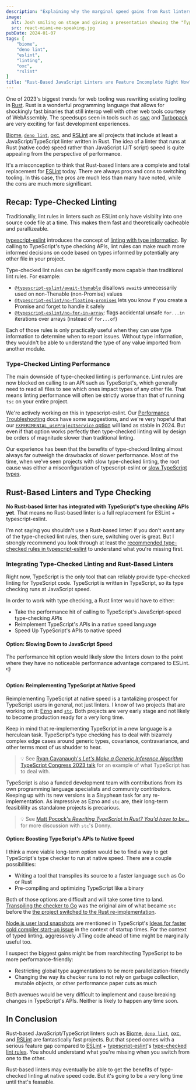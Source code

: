```yaml
---
description: "Explaining why the marginal speed gains from Rust linters aren't comparable to the full feature set of typescript-eslint."
image:
  alt: Josh smiling on stage and giving a presentation showing the "Type Checking React (v2)" from the linked slides.
  src: react-miami-me-speaking.jpg
pubDate: 2024-01-07
tags: [
	"biome",
	"deno lint",
	"eslint",
	"linting",
	"oxc",
	"rslint"
]
title: "Rust-Based JavaScript Linters are Feature Incomplete Right Now"
---
```


One of 2023's biggest trends for web tooling was rewriting existing tooling in [Rust](https://www.rust-lang.org).
Rust is a wonderful programming language that allows for shockingly fast binaries that still interop well with other web tools courtesy of WebAssembly.
The speedsups seen in tools such as [swc](https://swc.rs) and [Turbopack](https://turbo.build/pack) are very exciting for fast development experiences.

[Biome](https://biomejs.dev), [`deno lint`](https://lint.deno.land), [oxc](https://github.com/oxc-project/oxc), and [RSLint](https://rslint.org) are all projects that include at least a JavaScript/TypeScript linter written in Rust.
The idea of a linter that runs at Rust (native code) speed rather than JavaScript (JIT script) speed is quite appealing from the perspective of performance.

It's a misconception to think that Rust-based linters are a complete and total replacement for [ESLint](https://eslint.org) today.
There are always pros and cons to switching tooling.
In this case, the pros are much less than many have noted, while the cons are much more significant.

## Recap: Type-Checked Linting

Traditionally, lint rules in linters such as ESLint only have visiblity into one source code file at a time.
This makes them fast and theoretically cacheable and parallizeable.

[typescript-eslint](https://typescript-eslint.io) introduces the concept of [linting with type information](https://typescript-eslint.io/linting/typed-linting).
By calling to TypeScript's type checking APIs, lint rules can make much more informed decisions on code based on types informed by potentially any other file in your project.

Type-checked lint rules can be significantly more capable than traditional lint rules.
For example:

- [`@typescript-eslint/await-thenable`](https://typescript-eslint.io/rules/await-thenable) disallows `await`s unnecessarily used on non-Thenable (non-Promise) values
- [`@typescript-eslint/no-floating-promises`](https://typescript-eslint.io/rules/no-floating-promises) lets you know if you create a Promise and forget to handle it safely
- [`@typescript-eslint/no-for-in-array`](https://typescript-eslint.io/rules/no-for-in-array): flags accidental unsafe `for...in` iterations over arrays (instead of `for...of`)

Each of those rules is only practically useful when they can use type information to determine when to report issues.
Without type information, they wouldn't be able to understand the type of any value imported from another module.

### Type-Checked Linting Performance

The main downside of type-checked linting is performance.
Lint rules are now blocked on calling to an API such as TypeScript's, which generally need to read all files to see which ones impact types of any other file.
That means linting performance will often be strictly worse than that of running `tsc` on your entire project.

We're actively working on this in typescript-eslint.
Our [Performance Troubleshooting](https://typescript-eslint.io/linting/troubleshooting/performance-troubleshooting) docs have some suggestions, and we're very hopeful that our [`EXPERIMENTAL_useProjectService` option](https://typescript-eslint.io/packages/parser/#experimental_useprojectservice) will land as stable in 2024.
But even if that option works perfectly then type-checked linting will by design be orders of magnitude slower than traditional linting.

Our experience has been that the benefits of type-checked linting almost always far outweigh the drawbacks of slower performance.
Most of the time, when we've seen projects with slow type-checked linting, the root cause was either a misconfiguration of typescript-eslint or [slow TypeScript types](https://github.com/microsoft/TypeScript/wiki/Performance).

## Rust-Based Linters and Type Checking

**No Rust-based linter has integrated with TypeScript's type checking APIs yet**.
That means no Rust-based linter is a full replacement for ESLint + typescript-eslint.

I'm not saying you shouldn't use a Rust-based linter: if you don't want any of the type-checked lint rules, then sure, switching over is great.
But I strongly recommend you look through at least the [recommended type-checked rules in typescript-eslint](https://typescript-eslint.io/rules/?=recommended-typeInformation) to understand what you're missing first.

### Integrating Type-Checked Linting and Rust-Based Linters

Right now, TypeScript is the only tool that can reliably provide type-checked linting for TypeScript code.
TypeScript is written in TypeScript, so its type checking runs at JavaScript speed.

In order to work with type checking, a Rust linter would have to either:

- Take the performance hit of calling to TypeScript's JavaScript-speed type-checking APIs
- Reimplement TypeScript's APIs in a native speed language
- Speed Up TypeScript's APIs to native speed

#### Option: Slowing Down to JavaScript Speed

The performance hit option would likely slow the linters down to the point where they have no noticeable performance advantage compared to ESLint.
👎

#### Option: Reimplementing TypeScript at Native Speed

Reimplementing TypeScript at native speed is a tantalizing prospect for TypeScript users in general, not just linters.
I know of two projects that are working on it: [Ezno](https://github.com/kaleidawave/ezno) and [`stc`](https://stc.dudy.dev).
Both projects are very early stage and not likely to become production ready for a very long time.

Keep in mind that re-implementing TypeScript in a new language is a herculean task.
TypeScript's type checking has to deal with bizarrely complex edge cases around generic types, covariance, contravariance, and other terms most of us shudder to hear.

> 💡 See [Ryan Cavanaugh's _Let's Make a Generic Inference Algorithm_ TypeScript Congress 2023 talk](https://portal.gitnation.org/contents/lets-make-a-generic-inference-algorithm) for an example of what TypeScript has to deal with.

TypeScript is also a funded development team with contributions from its own programming language specialists and community contributors.
Keeping up with its new versions is a Sisyphean task for any re-implementation.
As impressive as Ezno and `stc` are, their long-term feasiblility as standalone projects is precarious.

> 💡 See [Matt Pocock's _Rewriting TypeScript in Rust? You'd have to be..._](https://www.totaltypescript.com/rewriting-typescript-in-rust) for more discussion with `stc`'s Donny.

#### Option: Boosting TypeScript's APIs to Native Speed

I think a more viable long-term option would be to find a way to get TypeScript's type checker to run at native speed.
There are a couple possibilities:

- Writing a tool that transpiles its source to a faster language such as Go or Rust
- Pre-compiling and optimizing TypeScript like a binary

Both of those options are difficult and will take some time to land.
[Transpiling the checker to Go](https://kdy1.dev/2022-1-26-porting-tsc-to-go) was the original aim of what became `stc` before the [the project switched to the Rust re-implementation](https://kdy1.dev/2022-10-27-open-sourcing-stc#heading-ill-switch-back-to-the-rust-version).

[Node.js user land snapshots](https://nodejs.org/en/blog/release/v18.8.0#bootstrap-implement-run-time-user-land-snapshots-via---build-snapshot-and---snapshot-blob) are mentioned in TypeScript's [Ideas for faster cold compiler start-up issue](https://github.com/microsoft/TypeScript/issues/25658) in the context of startup times.
For the context of typed linting, aggressively JITing code ahead of time might be marginally useful too.

I suspect the biggest gains might be from rearchitecting TypeScript to be more performance-friendly:

- Restricting global type augmentations to be more parallelization-friendly
- Changing the way its checker runs to not rely on garbage collection, mutable objects, or other performance paper cuts as much

Both avenues would be very difficult to implement and cause breaking changes in TypeScript's APIs.
Neither is likely to happen any time soon.

## In Conclusion

Rust-based JavaScript/TypeScript linters such as [Biome](https://biomejs.dev), [`deno lint`](https://lint.deno.land), [oxc](https://github.com/oxc-project/oxc), and [RSLint](https://rslint.org) are fantastically fast projects.
But that speed comes with a serious feature gap compared to [ESLint](https://eslint.org) + [typescript-eslint](https://typescript-eslint.io)'s [type-checked lint rules](https://typescript-eslint.io/linting/typed-linting).
You should understand what you're missing when you switch from one to the other.

Rust-based linters may eventually be able to get the benefits of type-checked linting at native speed code.
But it's going to be a very long time until that's feasable.
